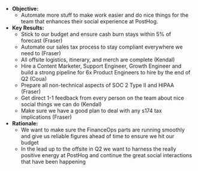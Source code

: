 * **Objective:**
    * Automate more stuff to make work easier and do nice things for the team that enhances their social experience at PostHog.
* **Key Results:**
    * Stick to our budget and ensure cash burn stays within 5% of forecast (Fraser)
    * Automate our sales tax process to stay compliant everywhere we need to (Fraser)
    * All offsite logistics, itinerary, and merch are complete (Kendal)
    * Hire a Content Marketer, Support Engineer, Growth Engineer and build a strong pipeline for 6x Product Engineers to hire by the end of Q2 (Coua)
    * Prepare all non-technical aspects of SOC 2 Type II and HIPAA (Fraser)
    * Get direct 1-1 feedback from every person on the team about nice social things we can do (Kendal)
    * Make sure we have a good plan to deal with any s174 tax implications (Fraser)
* **Rationale:**
    * We want to make sure the FinanceOps parts are running smoothly and give us reliable figures ahead of time to ensure we hit our budget
    * In the lead up to the offsite in Q2 we want to harness the really positive energy at PostHog and continue the great social interactions that have been happening
